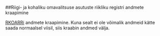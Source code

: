 ##Riigi- ja kohaliku omavalitsuse asutuste riikliku registri andmete kraapimine

[RKOARRi](http://register.fin.ee/register/index.php "http://register.fin.ee/register/index.php") andmete kraapimine. Kuna sealt ei ole võimalik andmeid kätte saada normaalsel viisil, siis kraabin andmed välja.